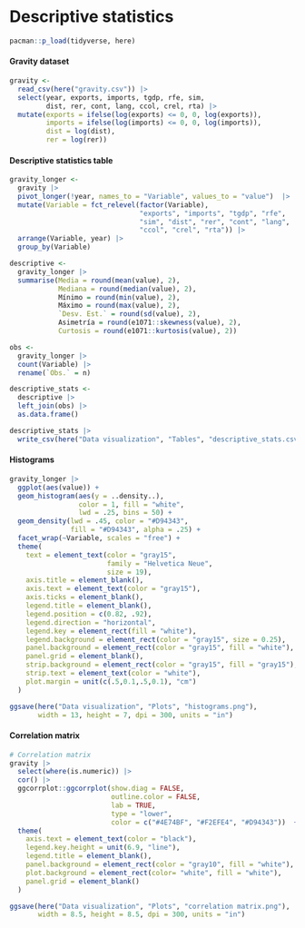 # Descriptive statistics

```r
pacman::p_load(tidyverse, here)
```

#### Gravity dataset

```r
gravity <- 
  read_csv(here("gravity.csv")) |> 
  select(year, exports, imports, tgdp, rfe, sim, 
         dist, rer, cont, lang, ccol, crel, rta) |> 
  mutate(exports = ifelse(log(exports) <= 0, 0, log(exports)),
         imports = ifelse(log(imports) <= 0, 0, log(imports)),
         dist = log(dist),
         rer = log(rer))
```

#### Descriptive statistics table

```r
gravity_longer <- 
  gravity |> 
  pivot_longer(!year, names_to = "Variable", values_to = "value")  |> 
  mutate(Variable = fct_relevel(factor(Variable),
                                "exports", "imports", "tgdp", "rfe",
                                "sim", "dist", "rer", "cont", "lang",
                                "ccol", "crel", "rta")) |> 
  arrange(Variable, year) |> 
  group_by(Variable)

descriptive <- 
  gravity_longer |> 
  summarise(Media = round(mean(value), 2),
            Mediana = round(median(value), 2),
            Mínimo = round(min(value), 2),
            Máximo = round(max(value), 2),
            `Desv. Est.` = round(sd(value), 2),
            Asimetría = round(e1071::skewness(value), 2),
            Curtosis = round(e1071::kurtosis(value), 2))

obs <- 
  gravity_longer |> 
  count(Variable) |> 
  rename(`Obs.` = n)

descriptive_stats <- 
  descriptive |> 
  left_join(obs) |> 
  as.data.frame()
```

```r
descriptive_stats |> 
  write_csv(here("Data visualization", "Tables", "descriptive_stats.csv"))
```

#### Histograms

```r
gravity_longer |> 
  ggplot(aes(value)) +
  geom_histogram(aes(y = ..density..),
                 color = 1, fill = "white",
                 lwd = .25, bins = 50) +
  geom_density(lwd = .45, color = "#D94343",
               fill = "#D94343", alpha = .25) +
  facet_wrap(~Variable, scales = "free") +
  theme(
    text = element_text(color = "gray15", 
                        family = "Helvetica Neue",
                        size = 19),
    axis.title = element_blank(),
    axis.text = element_text(color = "gray15"),
    axis.ticks = element_blank(),
    legend.title = element_blank(),
    legend.position = c(0.82, .92),
    legend.direction = "horizontal", 
    legend.key = element_rect(fill = "white"),
    legend.background = element_rect(color = "gray15", size = 0.25),
    panel.background = element_rect(color = "gray15", fill = "white"),
    panel.grid = element_blank(),
    strip.background = element_rect(color = "gray15", fill = "gray15"),
    strip.text = element_text(color = "white"),
    plot.margin = unit(c(.5,0.1,.5,0.1), "cm")
  )
```

```r
ggsave(here("Data visualization", "Plots", "histograms.png"), 
       width = 13, height = 7, dpi = 300, units = "in")
```

#### Correlation matrix

```r
# Correlation matrix
gravity |> 
  select(where(is.numeric)) |> 
  cor() |> 
  ggcorrplot::ggcorrplot(show.diag = FALSE,
                         outline.color = FALSE,
                         lab = TRUE,
                         type = "lower",
                         color = c("#4E74BF", "#F2EFE4", "#D94343"))  +
  theme(
    axis.text = element_text(color = "black"),
    legend.key.height = unit(6.9, "line"),
    legend.title = element_blank(),
    panel.background = element_rect(color = "gray10", fill = "white"),
    plot.background = element_rect(color= "white", fill = "white"),
    panel.grid = element_blank()
  )
```

```r
ggsave(here("Data visualization", "Plots", "correlation matrix.png"), 
       width = 8.5, height = 8.5, dpi = 300, units = "in")
```
